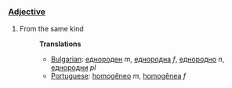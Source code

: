 ===[[Adjective]]===
#From the same kind
#:'''Translations'''
#:*[[Bulgarian]]: [[еднороден]] ''m'', [[еднородна]] ''f'', [[еднородно]] ''n'', [[еднородни]] ''pl''
#:*[[Portuguese]]: [[homogêneo]] ''m'', [[homogênea]] ''f''